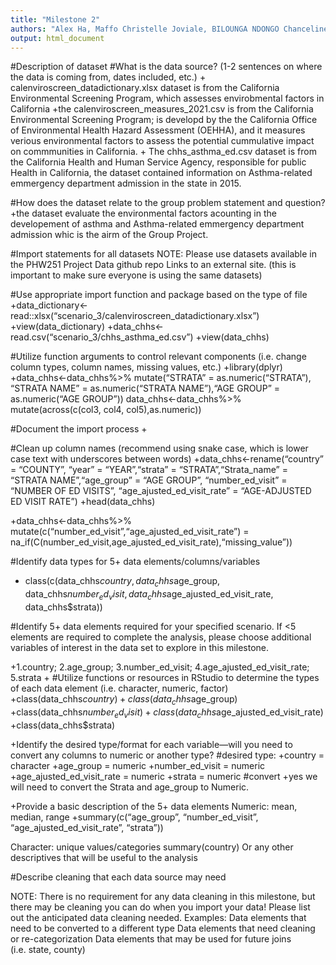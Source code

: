 ```yaml
--- 
title: "Milestone 2"
authors: "Alex Ha, Maffo Christelle Joviale, BILOUNGA NDONGO Chanceline"
output: html_document
---
```

#Description of dataset
#What is the data source? (1-2 sentences on where the data is coming from, dates included, etc.)
+ calenviroscreen_datadictionary.xlsx dataset is from the California Environmental Screening Program, which assesses envirobmental factors in California
+the calenviroscreen_measures_2021.csv is from the California Environmental Screening Program; is developd by the the California Office of Environmental Health Hazard Assessment (OEHHA), and it measures verious environmental factors to assess the potential cummulative impact on commmunities in California.
+ The chhs_asthma_ed.csv dataset is from the California Health and Human Service Agency, responsible for public Health in California, the dataset contained information on Asthma-related emmergency department admission in the state in 2015.

#How does the dataset relate to the group problem statement and question?
+the dataset evaluate the environmental factors acounting in the developement of asthma and Asthma-related emmergency department admission whic is the airm of the Group Project.

#Import statements for all datasets
NOTE: Please use datasets available in the PHW251 Project Data github repo Links to an external site. (this is important to make sure everyone is using the same datasets)

#Use appropriate import function and package based on the type of file
+data_dictionary<- read::xlsx("scenario_3/calenviroscreen_datadictionary.xlsx")
+view(data_dictionary)
+data_chhs<-read.csv("scenario_3/chhs_asthma_ed.csv")
+view(data_chhs)

#Utilize function arguments to control relevant components (i.e. change column types, column names, missing values, etc.)
+library(dplyr)
+data_chhs<-data_chhs%>% mutate("STRATA" = as.numeric("STRATA"), "STRATA NAME" = as.numeric("STRATA NAME"),"AGE GROUP" = as.numeric("AGE GROUP"))
data_chhs<-data_chhs%>% mutate(across(c(col3, col4, col5),as.numeric))

#Document the import process
+

#Clean up column names (recommend using snake case, which is lower case text with underscores between words)
+data_chhs<-rename("country" = "COUNTY", "year" = "YEAR","strata" = "STRATA","Strata_name" = "STRATA NAME","age_group" = "AGE GROUP", "number_ed_visit" = "NUMBER OF ED VISITS", "age_ajusted_ed_visit_rate" = "AGE-ADJUSTED ED VISIT RATE")
+head(data_chhs)

+data_chhs<-data_chhs%>% mutate(c("number_ed_visit","age_ajusted_ed_visit_rate") = na_if(C(number_ed_visit,age_ajusted_ed_visit_rate),"missing_value"))

#Identify data types for 5+ data elements/columns/variables

+ class(c(data_chhs$country,data_chhs$age_group, data_chhs$number_ed_visit, data_chhs$age_ajusted_ed_visit_rate, data_chhs$strata))

#Identify 5+ data elements required for your specified scenario. If <5 elements are required to complete the analysis, please choose additional variables of interest in the data set to explore in this milestone.

+1.country; 2.age_group; 3.number_ed_visit; 4.age_ajusted_ed_visit_rate; 5.strata
+
#Utilize functions or resources in RStudio to determine the types of each data element (i.e. character, numeric, factor)
+class(data_chhs$country)
+class(data_chhs$age_group)
+class(data_chhs$number_ed_visit) 
+class(data_chhs$age_ajusted_ed_visit_rate)
+class(data_chhs$strata)


+Identify the desired type/format for each variable—will you need to convert any columns to numeric or another type? 
#desired type:
+country = character
+age_group = numeric
+number_ed_visit = numeric
+age_ajusted_ed_visit_rate = numeric
+strata = numeric
#convert
+yes we will need to convert the Strata and age_group to Numeric.


+Provide a basic description of the 5+ data elements
Numeric: mean, median, range
+summary(c("age_group", "number_ed_visit", "age_ajusted_ed_visit_rate", "strata"))

Character:  unique values/categories
summary(country)
Or any other descriptives that will be useful to the analysis

#Describe cleaning that each data source may need

NOTE: There is no requirement for any data cleaning in this milestone, but there may be cleaning you can do when you import your data! Please list out the anticipated data cleaning needed. 
Examples:
Data elements that need to be converted to a different type
Data elements that need cleaning or re-categorization
Data elements that may be used for future joins (i.e. state, county)
